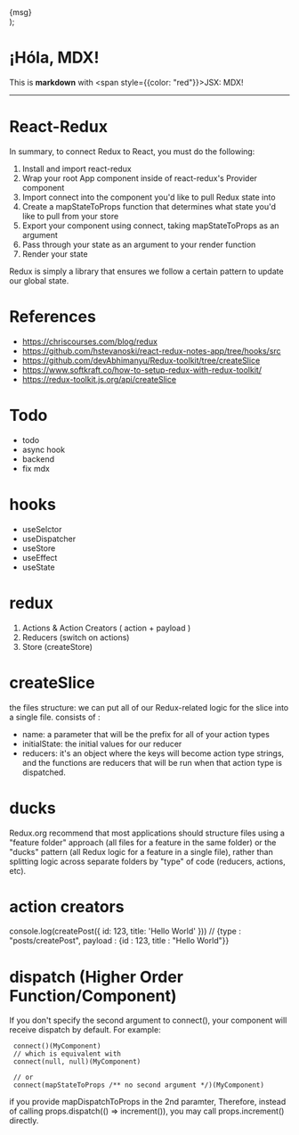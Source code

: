   <div
    style={{
      padding: 20,
      backgroundColor: color,
      width: "50%",
      display: "inline-block",
      textAlign: "center",
      fontSize: "150px",
    }}
  >
    {msg}
  </div>
);

# ¡Hóla, MDX!

This is **markdown** with <span style={{color: "red"}}>JSX</span>: MDX!

<div>
  <Box color="tomato" msg="左" />
  <Box color="orange" msg="右" />
</div>

<hr />

# React-Redux

In summary, to connect Redux to React, you must do the following:

1. Install and import react-redux
2. Wrap your root App component inside of react-redux's Provider component
3. Import connect into the component you'd like to pull Redux state into
4. Create a mapStateToProps function that determines what state you'd like to pull from your store
5. Export your component using connect, taking mapStateToProps as an argument
6. Pass through your state as an argument to your render function
7. Render your state

Redux is simply a library that ensures we follow a certain pattern to update our global state.

# References

- <https://chriscourses.com/blog/redux>
- <https://github.com/hstevanoski/react-redux-notes-app/tree/hooks/src>
- <https://github.com/devAbhimanyu/Redux-toolkit/tree/createSlice>
- <https://www.softkraft.co/how-to-setup-redux-with-redux-toolkit/>
- <https://redux-toolkit.js.org/api/createSlice>

# Todo

- todo
- async hook
- backend
- fix mdx

# hooks

- useSelctor
- useDispatcher
- useStore
- useEffect
- useState

# redux

1. Actions & Action Creators ( action + payload )
2. Reducers (switch on actions)
3. Store (createStore)

# createSlice

the files structure: we can put all of our Redux-related logic for the slice into a single file.
consists of :

- name: a parameter that will be the prefix for all of your action types
- initialState: the initial values for our reducer
- reducers: it's an object where the keys will become action type strings, and the functions are reducers that will be run when that action type is dispatched.

# ducks

Redux.org recommend that most applications should structure files using a "feature folder" approach (all files for a feature in the same folder) or the "ducks" pattern (all Redux logic for a feature in a single file), rather than splitting logic across separate folders by "type" of code (reducers, actions, etc).

# action creators

console.log(createPost({ id: 123, title: 'Hello World' }))
// {type : "posts/createPost", payload : {id : 123, title : "Hello World"}}


# dispatch (Higher Order Function/Component)

If you don't specify the second argument to connect(), your component will receive dispatch by default. For example:
```
 connect()(MyComponent)
 // which is equivalent with
 connect(null, null)(MyComponent)

 // or
 connect(mapStateToProps /** no second argument */)(MyComponent)
```
if you provide mapDispatchToProps in the 2nd paramter, Therefore, instead of calling props.dispatch(() => increment()), you may call props.increment() directly. 

